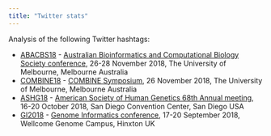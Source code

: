 ```yaml
---
title: "Twitter stats"
---
```


Analysis of the following Twitter hashtags:

* [ABACBS18](ABACBS18.html) - [Australian Bioinformatics and Computational Biology Society conference][ABACBS18], 26-28 November 2018, The University of Melbourne, Melbourne Australia
* [COMBINE18](COMBINE18.html) - [COMBINE Symposium][COMBINE18], 26 November 2018, The University of Melbourne, Melbourne Australia
* [ASHG18](ASHG18.html) - [American Society of Human Genetics 68th Annual meeting][ASHG18], 16-20 October 2018, San Diego Convention Center, San Diego USA
* [GI2018](gi2018.html) - [Genome Informatics conference][GI2018], 17-20
  September 2018, Wellcome Genome Campus, Hinxton UK

[ABACBS18]: https://www.abacbs.org/conference2018/about/ "ABACBS 2018"
[COMBINE18]: https://combine.org.au/symposium-2018/ "COMBINE18"
[ASHG18]: https://www.ashg.org/2018meeting/index.shtml "ASHG 2018"
[GI2018]: https://coursesandconferences.wellcomegenomecampus.org/our-events/genome-informatics-2018/ "Genome Informatics 2018"
